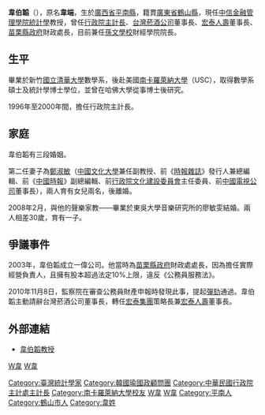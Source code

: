 {{expand|time=2014-05-10T17:27:37+00:00}}
{{unreferenced|time=2014-05-10T17:27:37+00:00}}
'''韋伯韜'''（{{bd|1949年|2月12日|||}}），原名'''韋端'''，生於[[廣西省|廣西省]][[平南縣|平南縣]]，籍貫[[廣東省|廣東省]][[鶴山縣|鶴山縣]]，現任[[中信金融管理學院|中信金融管理學院]][[統計學|統計學]]教授，曾任[[行政院|行政院]][[主計長|主計長]]、[[台灣菸酒公司|台灣菸酒公司]]董事長、[[宏泰人壽|宏泰人壽]]董事長、[[苗栗縣政府|苗栗縣政府]]財政處長，目前兼任[[孫文學校|孫文學校]]財經學院院長。

==生平==
畢業於新竹[[國立清華大學|國立清華大學]]數學系，後赴美國[[南卡羅萊納大學|南卡羅萊納大學]]（USC），取得數學系碩士及統計學博士學位，並曾在哈佛大學從事博士後研究。

1996年至2000年間，擔任行政院主計長。

==家庭==
韋伯韜有三段婚姻。

第二任妻子為[[鄭淑敏|鄭淑敏]]（[[中國文化大學|中國文化大學]]兼任副教授、前《[[時報雜誌|時報雜誌]]》發行人兼總編輯、前《[[中國時報|中國時報]]》副總編輯、前[[行政院文化建設委員會|行政院文化建設委員會]]主任委員、前[[中國電視公司|中國電視公司]]董事長），兩人育有女兒兩名，後離婚。

2008年2月，與他的聲樂家教——畢業於東吳大學音樂研究所的廖敏雯結婚。兩人相差30歲，育有一子。

==爭議事件==
2003年，韋伯韜成立一偉公司。他當時為[[苗栗縣政府|苗栗縣政府]]財政處處長，因為擔任實際經營負責人，且擁有股本超過法定10%上限，違反《公務員服務法》。

2010年11月8日，監察院在審查公務員財產申報時發現此事，提起[[彈劾|彈劾]]通過。韋伯韜主動請辭台灣菸酒公司董事長，轉任[[宏泰集團|宏泰集團]]策略長兼[[宏泰人壽|宏泰人壽]]董事長。

==外部連結==
*[https://web.archive.org/web/20130116053755/http://cgps.myweb.hinet.net/new_page_2.htm 韋伯韜教授]
{{TW-poli-bio-stub}}
{{DEFAULTSORT:W韋}}

[[Category:臺灣統計學家|Category:臺灣統計學家]]
[[Category:韓國瑜國政顧問團|Category:韓國瑜國政顧問團]]
[[Category:中華民國行政院主計處主計長|Category:中華民國行政院主計處主計長]]
[[category:中國國民黨黨員|W韋]]
[[Category:南卡羅萊納大學校友|Category:南卡羅萊納大學校友]]
[[category:國立清華大學校友|W韋]]
[[Category:台灣戰後廣西移民|W韋]]
[[Category:台灣戰後廣東移民|W韋]]
[[Category:平南人|Category:平南人]]
[[Category:鶴山市人|Category:鶴山市人]]
[[Category:韋姓|Category:韋姓]]